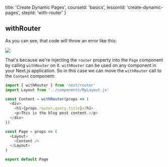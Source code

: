 
  title: 'Create Dynamic Pages',
  courseId: 'basics',
  lessonId: 'create-dynamic-pages',
  stepId: 'with-router'
}

## withRouter

As you can see, that code will throw an error like this:

![](https://cloud.githubusercontent.com/assets/50838/24542720/5fd985a0-161a-11e7-8971-bc677906b1bf.png)

That's because we're injecting the `router` property into the `Page` component by calling `withRouter` on it.
`withRouter` can be used on any component in your Next.js application. So in this case we can move the `withRouter` call to the `Content` component:

```js
import { withRouter } from 'next/router'
import Layout from '../components/MyLayout.js'

const Content = withRouter(props => (
  <div>
    <h1>{props.router.query.title}</h1>
    <p>This is the blog post content.</p>
  </div>
))

const Page = props => (
  <Layout>
    <Content />
  </Layout>
)

export default Page
```

